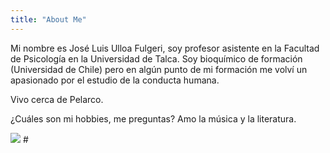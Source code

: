 ```yaml
---
title: "About Me"
---
```


Mi nombre es José Luis Ulloa Fulgeri, soy profesor asistente en la Facultad de Psicología en la Universidad de Talca. Soy bioquímico de formación (Universidad de Chile) pero en algún punto de mi formación me volví un apasionado por el estudio de la conducta humana.

Vivo cerca de Pelarco.

¿Cuáles son mi hobbies, me preguntas?
Amo la música y la literatura.

![](free_time_118.jpg)
# [](me_2021.jpg)
